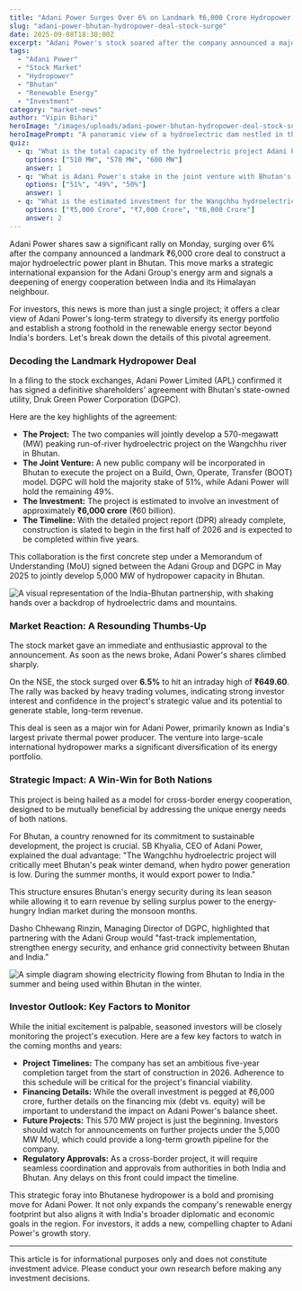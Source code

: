 ```yaml
---
title: "Adani Power Surges Over 6% on Landmark ₹6,000 Crore Hydropower Deal in Bhutan"
slug: "adani-power-bhutan-hydropower-deal-stock-surge"
date: 2025-09-08T18:30:00Z
excerpt: "Adani Power's stock soared after the company announced a major strategic partnership with Bhutan's state-owned utility to build a 570 MW hydroelectric plant. Here’s what this cross-border energy deal means for the company and investors."
tags:
  - "Adani Power"
  - "Stock Market"
  - "Hydropower"
  - "Bhutan"
  - "Renewable Energy"
  - "Investment"
category: "market-news"
author: "Vipin Bihari"
heroImage: "/images/uploads/adani-power-bhutan-hydropower-deal-stock-surge/hero-image.jpg"
heroImagePrompt: "A panoramic view of a hydroelectric dam nestled in the mountainous, green landscape of Bhutan, symbolizing the Adani Power deal and clean energy partnership."
quiz:
  - q: "What is the total capacity of the hydroelectric project Adani Power will build in Bhutan?"
    options: ["510 MW", "570 MW", "600 MW"]
    answer: 1
  - q: "What is Adani Power's stake in the joint venture with Bhutan's Druk Green Power Corporation?"
    options: ["51%", "49%", "50%"]
    answer: 1
  - q: "What is the estimated investment for the Wangchhu hydroelectric project?"
    options: ["₹5,000 Crore", "₹7,000 Crore", "₹6,000 Crore"]
    answer: 2
---
```


Adani Power shares saw a significant rally on Monday, surging over 6% after the company announced a landmark ₹6,000 crore deal to construct a major hydroelectric power plant in Bhutan. This move marks a strategic international expansion for the Adani Group's energy arm and signals a deepening of energy cooperation between India and its Himalayan neighbour.

For investors, this news is more than just a single project; it offers a clear view of Adani Power's long-term strategy to diversify its energy portfolio and establish a strong foothold in the renewable energy sector beyond India's borders. Let's break down the details of this pivotal agreement.

### Decoding the Landmark Hydropower Deal

In a filing to the stock exchanges, Adani Power Limited (APL) confirmed it has signed a definitive shareholders' agreement with Bhutan's state-owned utility, Druk Green Power Corporation (DGPC).

Here are the key highlights of the agreement:
*   **The Project:** The two companies will jointly develop a 570-megawatt (MW) peaking run-of-river hydroelectric project on the Wangchhu river in Bhutan.
*   **The Joint Venture:** A new public company will be incorporated in Bhutan to execute the project on a Build, Own, Operate, Transfer (BOOT) model. DGPC will hold the majority stake of 51%, while Adani Power will hold the remaining 49%.
*   **The Investment:** The project is estimated to involve an investment of approximately **₹6,000 crore** (₹60 billion).
*   **The Timeline:** With the detailed project report (DPR) already complete, construction is slated to begin in the first half of 2026 and is expected to be completed within five years.

This collaboration is the first concrete step under a Memorandum of Understanding (MoU) signed between the Adani Group and DGPC in May 2025 to jointly develop 5,000 MW of hydropower capacity in Bhutan.

![A visual representation of the India-Bhutan partnership, with shaking hands over a backdrop of hydroelectric dams and mountains.](/images/uploads/adani-power-bhutan-hydropower-deal-stock-surge/india-bhutan-partnership.png)

### Market Reaction: A Resounding Thumbs-Up

The stock market gave an immediate and enthusiastic approval to the announcement. As soon as the news broke, Adani Power's shares climbed sharply.

On the NSE, the stock surged over **6.5%** to hit an intraday high of **₹649.60**. The rally was backed by heavy trading volumes, indicating strong investor interest and confidence in the project's strategic value and its potential to generate stable, long-term revenue.

This deal is seen as a major win for Adani Power, primarily known as India's largest private thermal power producer. The venture into large-scale international hydropower marks a significant diversification of its energy portfolio.

### Strategic Impact: A Win-Win for Both Nations

This project is being hailed as a model for cross-border energy cooperation, designed to be mutually beneficial by addressing the unique energy needs of both nations.

For Bhutan, a country renowned for its commitment to sustainable development, the project is crucial. SB Khyalia, CEO of Adani Power, explained the dual advantage: "The Wangchhu hydroelectric project will critically meet Bhutan's peak winter demand, when hydro power generation is low. During the summer months, it would export power to India."

This structure ensures Bhutan's energy security during its lean season while allowing it to earn revenue by selling surplus power to the energy-hungry Indian market during the monsoon months.

Dasho Chhewang Rinzin, Managing Director of DGPC, highlighted that partnering with the Adani Group would "fast-track implementation, strengthen energy security, and enhance grid connectivity between Bhutan and India."

![A simple diagram showing electricity flowing from Bhutan to India in the summer and being used within Bhutan in the winter.](/images/uploads/adani-power-bhutan-hydropower-deal-stock-surge/energy-flow-diagram.png)

### Investor Outlook: Key Factors to Monitor

While the initial excitement is palpable, seasoned investors will be closely monitoring the project's execution. Here are a few key factors to watch in the coming months and years:

*   **Project Timelines:** The company has set an ambitious five-year completion target from the start of construction in 2026. Adherence to this schedule will be critical for the project's financial viability.
*   **Financing Details:** While the overall investment is pegged at ₹6,000 crore, further details on the financing mix (debt vs. equity) will be important to understand the impact on Adani Power's balance sheet.
*   **Future Projects:** This 570 MW project is just the beginning. Investors should watch for announcements on further projects under the 5,000 MW MoU, which could provide a long-term growth pipeline for the company.
*   **Regulatory Approvals:** As a cross-border project, it will require seamless coordination and approvals from authorities in both India and Bhutan. Any delays on this front could impact the timeline.

This strategic foray into Bhutanese hydropower is a bold and promising move for Adani Power. It not only expands the company's renewable energy footprint but also aligns it with India's broader diplomatic and economic goals in the region. For investors, it adds a new, compelling chapter to Adani Power's growth story.

---
This article is for informational purposes only and does not constitute investment advice. Please conduct your own research before making any investment decisions.